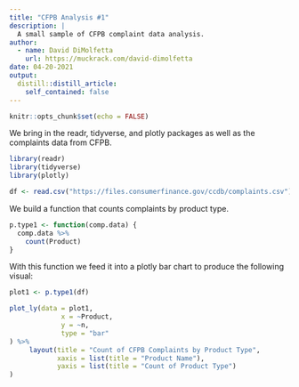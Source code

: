 ```yaml
---
title: "CFPB Analysis #1"
description: |
  A small sample of CFPB complaint data analysis.
author:
  - name: David DiMolfetta
    url: https://muckrack.com/david-dimolfetta
date: 04-20-2021
output:
  distill::distill_article:
    self_contained: false
---
```



```r
knitr::opts_chunk$set(echo = FALSE)
```





We bring in the readr, tidyverse, and plotly packages as well as the complaints data from CFPB. 

```r
library(readr)
library(tidyverse)
library(plotly)

df <- read.csv("https://files.consumerfinance.gov/ccdb/complaints.csv")
```






We build a function that counts complaints by product type.

```r
p.type1 <- function(comp.data) {
  comp.data %>% 
    count(Product)
}
```





With this function we feed it into a plotly bar chart to produce the following visual:

```r
plot1 <- p.type1(df)

plot_ly(data = plot1,
             x = ~Product,
             y = ~n,
             type = "bar"
) %>% 
     layout(title = "Count of CFPB Complaints by Product Type",
            xaxis = list(title = "Product Name"),
            yaxis = list(title = "Count of Product Type")
)
```

